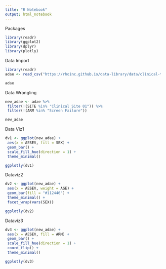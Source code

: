 ```yaml
---
title: "R Notebook"
output: html_notebook
---
```


Packages
```r
library(readr)
library(ggplot2)
library(dplyr)
library(plotly)
```

Data Import
```r
library(readr)
adae <- read_csv("https://rhoinc.github.io/data-library/data/clinical-trials/adam/adae.csv")

adae
```

Data Wrangling
```r
new_adae <- adae %>%
 filter(!(SITE %in% "Clinical Site 01")) %>%
 filter(!(ARM %in% "Screen Failure")) 

new_adae
```

Data Viz1
```r

dv1 <- ggplot(new_adae) +
 aes(x = AESEV, fill = SEX) +
 geom_bar() +
 scale_fill_hue(direction = 1) +
 theme_minimal()

ggplotly(dv1)

```

Dataviz2
```r


dv2 <- ggplot(new_adae) +
 aes(x = AESEV, weight = AGE) +
 geom_bar(fill = "#112446") +
 theme_minimal() +
 facet_wrap(vars(SEX))

ggplotly(dv2)

```

Dataviz3
```r


dv3 <- ggplot(new_adae) +
 aes(x = AESEV, fill = ARM) +
 geom_bar() +
 scale_fill_hue(direction = 1) +
 coord_flip() +
 theme_minimal()

ggplotly(dv3)
```


